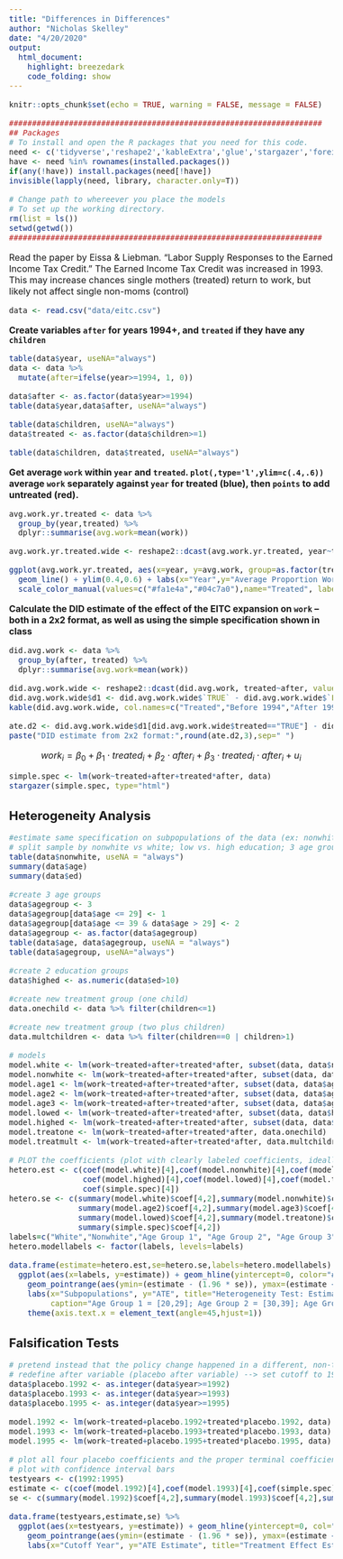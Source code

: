 ```yaml
---
title: "Differences in Differences"
author: "Nicholas Skelley"
date: "4/20/2020"
output: 
  html_document:
    highlight: breezedark
    code_folding: show
---
```


```r
knitr::opts_chunk$set(echo = TRUE, warning = FALSE, message = FALSE)

####################################################################
## Packages
# To install and open the R packages that you need for this code. 
need <- c('tidyverse','reshape2','kableExtra','glue','stargazer','foreign','plyr','fabricatr','latex2exp')
have <- need %in% rownames(installed.packages()) 
if(any(!have)) install.packages(need[!have]) 
invisible(lapply(need, library, character.only=T)) 

# Change path to whereever you place the models
# To set up the working directory. 
rm(list = ls())
setwd(getwd())
####################################################################
```

<style type="text/css">
body{ /* Normal  */
    font-size: 16px;
}
h1.title {
  font-size: 38px;
}
h1 { /* Header 1 */
  font-size: 25px;
}
h2 { /* Header 2 */
  font-size: 22px;
}
</style>

Read the paper by Eissa & Liebman. "Labor Supply Responses to the Earned Income Tax Credit." The Earned Income Tax Credit was increased in 1993. This may increase chances single mothers (treated) return to work, but likely not affect single non-moms (control)

```r
data <- read.csv("data/eitc.csv")
```

**Create variables `after` for years 1994+, and `treated` if they have any `children`**

```r
table(data$year, useNA="always")
data <- data %>%
  mutate(after=ifelse(year>=1994, 1, 0))

data$after <- as.factor(data$year>=1994)
table(data$year,data$after, useNA="always")

table(data$children, useNA="always")
data$treated <- as.factor(data$children>=1)

table(data$children, data$treated, useNA="always")
```

**Get average `work` within `year` and `treated`. `plot(,type='l',ylim=c(.4,.6))` average `work` separately against `year` for treated (blue), then `points` to add untreated (red).**

```r
avg.work.yr.treated <- data %>%
  group_by(year,treated) %>%
  dplyr::summarise(avg.work=mean(work))

avg.work.yr.treated.wide <- reshape2::dcast(avg.work.yr.treated, year~treated, value.var="avg.work")

ggplot(avg.work.yr.treated, aes(x=year, y=avg.work, group=as.factor(treated), color=as.factor(treated))) +
  geom_line() + ylim(0.4,0.6) + labs(x="Year",y="Average Proportion Working", legend="Hi") +
  scale_color_manual(values=c("#fa1e4a","#04c7a0"),name="Treated", labels=c("Not Treated/No Children", "Treated/Children"))
```

**Calculate the DID estimate of the effect of the EITC expansion on `work` -- both in a 2x2 format, as well as using the simple specification shown in class**

```r
did.avg.work <- data %>%
  group_by(after, treated) %>%
  dplyr::summarise(avg.work=mean(work))

did.avg.work.wide <- reshape2::dcast(did.avg.work, treated~after, value.var="avg.work")
did.avg.work.wide$d1 <- did.avg.work.wide$`TRUE` - did.avg.work.wide$`FALSE`
kable(did.avg.work.wide, col.names=c("Treated","Before 1994","After 1994","d1"), digits=3) %>% kable_styling(full_width = F)

ate.d2 <- did.avg.work.wide$d1[did.avg.work.wide$treated=="TRUE"] - did.avg.work.wide$d1[did.avg.work.wide$treated=="FALSE"]
paste("DID estimate from 2x2 format:",round(ate.d2,3),sep=" ")
```

$$ work_i = \beta_0 + \beta_1 \cdot treated_i + \beta_2 \cdot after_i + \beta_3 \cdot treated_i \cdot after_i + u_i$$

```r
simple.spec <- lm(work~treated+after+treated*after, data)
stargazer(simple.spec, type="html")
```


## Heterogeneity Analysis

```r
#estimate same specification on subpopulations of the data (ex: nonwhite population, education) --> do different subpopulations have hetereogeneous reactions to treatment?
# split sample by nonwhite vs white; low vs. high education; 3 age groups; restrict treatment group to up to 1 child (treatment is currently *any* kids) --> you should be able to do this with linear models and factor variables
table(data$nonwhite, useNA = "always")
summary(data$age)
summary(data$ed)

#create 3 age groups
data$agegroup <- 3
data$agegroup[data$age <= 29] <- 1
data$agegroup[data$age <= 39 & data$age > 29] <- 2
data$agegroup <- as.factor(data$agegroup)
table(data$age, data$agegroup, useNA = "always")
table(data$agegroup, useNA="always")

#create 2 education groups
data$highed <- as.numeric(data$ed>10)

#create new treatment group (one child)
data.onechild <- data %>% filter(children<=1)

#create new treatment group (two plus children)
data.multchildren <- data %>% filter(children==0 | children>1)

# models
model.white <- lm(work~treated+after+treated*after, subset(data, data$nonwhite==0))
model.nonwhite <- lm(work~treated+after+treated*after, subset(data, data$nonwhite==1))
model.age1 <- lm(work~treated+after+treated*after, subset(data, data$agegroup==1))
model.age2 <- lm(work~treated+after+treated*after, subset(data, data$agegroup==2))
model.age3 <- lm(work~treated+after+treated*after, subset(data, data$agegroup==3))
model.lowed <- lm(work~treated+after+treated*after, subset(data, data$highed==0))
model.highed <- lm(work~treated+after+treated*after, subset(data, data$highed==1))
model.treatone <- lm(work~treated+after+treated*after, data.onechild)
model.treatmult <- lm(work~treated+after+treated*after, data.multchildren)

# PLOT the coefficients (plot with clearly labeled coefficients, ideally with CI bars)
hetero.est <- c(coef(model.white)[4],coef(model.nonwhite)[4],coef(model.age1)[4],coef(model.age2)[4],coef(model.age3)[4],
                coef(model.highed)[4],coef(model.lowed)[4],coef(model.treatone)[4],coef(model.treatmult)[4],
                coef(simple.spec)[4])
hetero.se <- c(summary(model.white)$coef[4,2],summary(model.nonwhite)$coef[4,2],summary(model.age1)$coef[4,2],
               summary(model.age2)$coef[4,2],summary(model.age3)$coef[4,2],summary(model.highed)$coef[4,2],
               summary(model.lowed)$coef[4,2],summary(model.treatone)$coef[4,2],summary(model.treatmult)$coef[4,2],
               summary(simple.spec)$coef[4,2])
labels=c("White","Nonwhite","Age Group 1", "Age Group 2", "Age Group 3", "High Education", "Low Education", "One Child", "Multiple Children", "Original")
hetero.modellabels <- factor(labels, levels=labels)

data.frame(estimate=hetero.est,se=hetero.se,labels=hetero.modellabels) %>%
  ggplot(aes(x=labels, y=estimate)) + geom_hline(yintercept=0, color="#fa1e4a") +
    geom_pointrange(aes(ymin=(estimate - (1.96 * se)), ymax=(estimate + (1.96 * se))), shape=22, fill="white", size=0.4) +
    labs(x="Subpopulations", y="ATE", title="Heterogeneity Test: Estimates for Specified Subpopulations", 
         caption="Age Group 1 = [20,29]; Age Group 2 = [30,39]; Age Group 3 = [40,54]") +
    theme(axis.text.x = element_text(angle=45,hjust=1))
```

## Falsification Tests

```r
# pretend instead that the policy change happened in a different, non-terminal year.
# redefine after variable (placebo after variable) --> set cutoff to 1992, 1993, and 1995 for each placebo
data$placebo.1992 <- as.integer(data$year>=1992)
data$placebo.1993 <- as.integer(data$year>=1993)
data$placebo.1995 <- as.integer(data$year>=1995)

model.1992 <- lm(work~treated+placebo.1992+treated*placebo.1992, data)
model.1993 <- lm(work~treated+placebo.1993+treated*placebo.1993, data)
model.1995 <- lm(work~treated+placebo.1995+treated*placebo.1995, data)

# plot all four placebo coefficients and the proper terminal coefficient
# plot with confidence interval bars
testyears <- c(1992:1995)
estimate <- c(coef(model.1992)[4],coef(model.1993)[4],coef(simple.spec)[4],coef(model.1995)[4])
se <- c(summary(model.1992)$coef[4,2],summary(model.1993)$coef[4,2],summary(simple.spec)$coef[4,2],summary(model.1995)$coef[4,2])

data.frame(testyears,estimate,se) %>%
  ggplot(aes(x=testyears, y=estimate)) + geom_hline(yintercept=0, col="#fa1e4a") +
    geom_pointrange(aes(ymin=(estimate - (1.96 * se)), ymax=(estimate + (1.96 * se))), shape=22, fill="white", size=0.4) +
    labs(x="Cutoff Year", y="ATE Estimate", title="Treatment Effect Estimate Falsification Tests", caption="Estimates of the average treatment effect in non-terminal years, including estimates from 1992, 1993, and 1995, when\n the policy change did not occur. Error bars represent 95% confidence intervals.")
```

<br>

